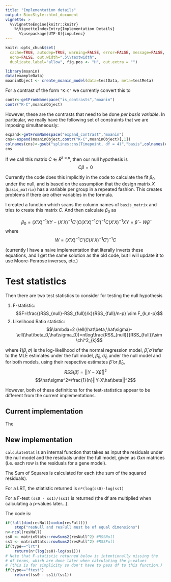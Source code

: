 ```yaml
---
title: "Implementation details"
output: BiocStyle::html_document
vignette: >
  %\VignetteEngine{knitr::knitr}
    %\VignetteIndexEntry{Implementation Details}
      %\usepackage[UTF-8]{inputenc}
---
```

```r
knitr::opts_chunk$set(
  cache=TRUE, autodep=TRUE, warning=FALSE, error=FALSE, message=FALSE,
  echo=FALSE, out.width=".5\\textwidth",
  duplicate.label="allow", fig.pos <- "H", out.extra = "")
```

```r
library(moanin)
data(exampleData)
moaninObject <- create_moanin_model(data=testData, meta=testMeta)
```

For a contrast of the form `"K-C"` we currently convert this to 

```r
contr<-getFromNamespace("is_contrasts","moanin")
contr("K-C",moaninObject)
```

However, these are the contrasts that need to be done *per basis variable*. In particular, we really have the following set of constraints that we are imposing simultaneously:

```r
expand<-getFromNamespace("expand_contrast","moanin")
cns<-expand(moaninObject,contr("K-C",moaninObject)[,1])
colnames(cns)<-gsub("splines::ns(Timepoint, df = 4)","basis",colnames(cns),fixed=TRUE)
cns
```

If we call this matrix $C\in R^{k \times p}$, then our null hypothesis is
$$C\beta = 0$$

Currently the code does this implicitly in the code to calculate the fit $\beta_0$ under the null, and is based on the assumption that the design matrix $X$ (`basis_matrix`) has a variable per group in a repeated fashion. This creates problems if there are other variables in the formula.

I created a function which scans the column names of `basis_matrix` and tries to create this matrix $C$. And then calculate $\beta_0$ as 

$$\beta_0=(X'X)^{-1}XY-(X'X)^{-1}C'\left( C(X'X)^{-1}C'\right)^{-1}C(X'X)^{-1}XY=\hat\beta - W\hat\beta$$
where
$$W=(X'X)^{-1}C'\left( C(X'X)^{-1}C'\right)^{-1}C$$

(currently I have a naive implementation that literally inverts these equations, and I get the same solution as the old code, but I will update it to use Moore-Penrose inverses, etc.)

# Test statistics

Then there are two test statistics to consider for testing the null hypothesis

1. F-statistic: 
$$F=\frac{(RSS_{null}-RSS_{full})/k}{RSS_{full}/n-p} \sim F_{k,n-p}$$
2. Likelihood Ratio statistic:
$$\lambda=2 (\ell(\hat\beta,\hat\sigma)-\ell(\hat\beta_0,\hat\sigma_0))=n\log\frac{RSS_{null}}{RSS_{full}}\sim \chi^2_{k}$$

where $\ell(\beta,\sigma)$ is the log-likelihood of the normal regression model, $\hat\beta, \hat\sigma$ refer to the MLE estimates under the full model, $\hat\beta_0, \hat\sigma_0$ under the null model and for both models, using their respective estimates $\hat\beta$ or $\hat\beta_0$,
$$RSS(\hat\beta)=||Y-X\hat\beta||^2$$
$$\hat\sigma^2=\frac{1}{n}||Y-X\hat\beta||^2$$

However, both of these definitions for the test-statistics appear to be different from the current implementations.

## Current implementation

The 

## New implementation

`calculateStat` is an internal function that takes as input the residuals under the null model and the residuals under the full model, given as $G x n$ matrices (i.e. each row is the residuals for a gene model). 

The Sum of Squares is calculated for each (the sum of the squared residuals).

For a LRT, the stiatistic returned is `n*(log(ss0)-log(ss1)`

For a F-test `(ss0 - ss1)/(ss1)` is returned (the df are multiplied when calculating a p-values later...). 

The code is:

```r
if(!all(dim(resNull)==dim(resFull))) 
    stop("resNull and resFull must be of equal dimensions")
n<-ncol(resNull)
ss0 <- matrixStats::rowSums2(resNull^2) #RSSNull
ss1 <- matrixStats::rowSums2(resFull^2) #RSSFull
if(type=="lrt") 
    return(n*(log(ss0)-log(ss1)))
# Note that F-statistic returned below is intentionally missing the 
# df terms, which are done later when calculating the p-values 
# (this is for simplicity so don't have to pass df to this function.)
if(type=="ftest") 
    return((ss0 - ss1)/(ss1))
```
